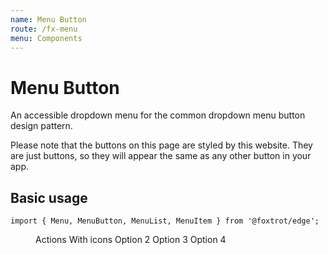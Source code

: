 ```yaml
---
name: Menu Button
route: /fx-menu
menu: Components
---
```




# Menu Button

An accessible dropdown menu for the common dropdown menu button design pattern.

Please note that the buttons on this page are styled by this website. They are just buttons, so they will appear the same as any other button in your app.

## Basic usage

```tsx
import { Menu, MenuButton, MenuList, MenuItem } from '@foxtrot/edge';
```

<Playground>
  <Menu>
    <MenuButton>
      Actions <Icon icon="more_horiz" />
    </MenuButton>
    <MenuList>
      <MenuItem>
        With icons <Icon icon="settings" tone="outlined" />
      </MenuItem>
      <MenuItem>Option 2</MenuItem>
      <MenuItem>Option 3</MenuItem>
      <MenuItem>Option 4</MenuItem>
    </MenuList>
  </Menu>
</Playground>
